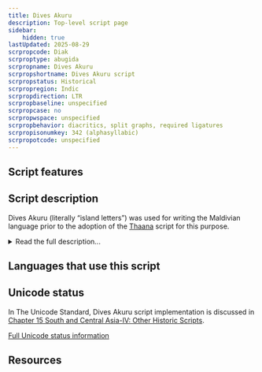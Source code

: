 ```yaml
---
title: Dives Akuru
description: Top-level script page
sidebar:
    hidden: true
lastUpdated: 2025-08-29
scrpropcode: Diak
scrproptype: abugida
scrpropname: Dives Akuru
scrpropshortname: Dives Akuru script
scrpropstatus: Historical
scrpropregion: Indic
scrpropdirection: LTR
scrpropbaseline: unspecified
scrpropcase: no
scrpropwspace: unspecified
scrpropbehavior: diacritics, split graphs, required ligatures
scrpropisonumkey: 342 (alphasyllabic)
scrpropotcode: unspecified
---
```



## Script features

<ScriptInfo />

## Script description

Dives Akuru (literally “island letters”) was used for writing the Maldivian language prior to the adoption of the [Thaana](/scrlang/scripts/thaa) script for this purpose.

<details>
<summary>Read the full description...</summary>Dives Akuru descended from the southern Brahmi family of scripts. The development of the script can be divided into three periods. Initially it was very similar to the [Grantha](/scrlang/scripts/gran) script from which it was derived, then, around the 12th century, it developed into what is known as  Evela Akuru, which is essentially an archaic form of Dives Akuru. The script in its latest form developed around the 14th century, and was widely used until the early 18th century, when it began to be supplanted by the Thaana script. The two scripts were used synchronously for some time, but by the early 19th century Dives Akuru had all but died out, with only a few atolls (groups of islands) in the south of the country reportedly using it as late as the early 1900s. The two scripts are genetically unrelated and bear very little resemblance to each other, aside from the shapes of a few Thaana characters which appear to have been based on Dives Akuru characters.

Dives Akuru is written from left to right. As would be expected given its derivation from Brahmi, it is an abugida, with each consonant letter representing a syllable containing an inherent vowel. This vowel can be changed by the addition of a vowel diacritic. The script includes 27 consonant letters; 10 independent vowel letters (for writing vowels that are not preceded by a consonant); 10 vowel diacritics; digits from 0-9; and 4 other diacritics: the <a href='/reference/glossary#virama'>virama</a>, the <a href='/reference/glossary#candrabindu'>candrabindu</a>, a prenasalisation marker, and a <a href='/reference/glossary#gemination'>gemination</a> marker. Somewhat unusually, the virama sign has been extended to serve a number of other functions as well as its regular vowel-cancellation role. There are five contexts in which the virama is used to mark other phonological—or even semantic—processes; in these contexts the virama fulfills the same functions as the _sukun_ character in Thaana orthography.
</details>

## Languages that use this script

<WsList script='Diak' wsMax='5' />

## Unicode status

In The Unicode Standard, Dives Akuru script implementation is discussed in [Chapter 15 South and Central Asia-IV: Other Historic Scripts](http://www.unicode.org/versions/latest/ch15.pdf).


[Full Unicode status information](/scrlang/unicode/diak-unicode)

## Resources

<ScriptResources detailSummary='seemore' />

